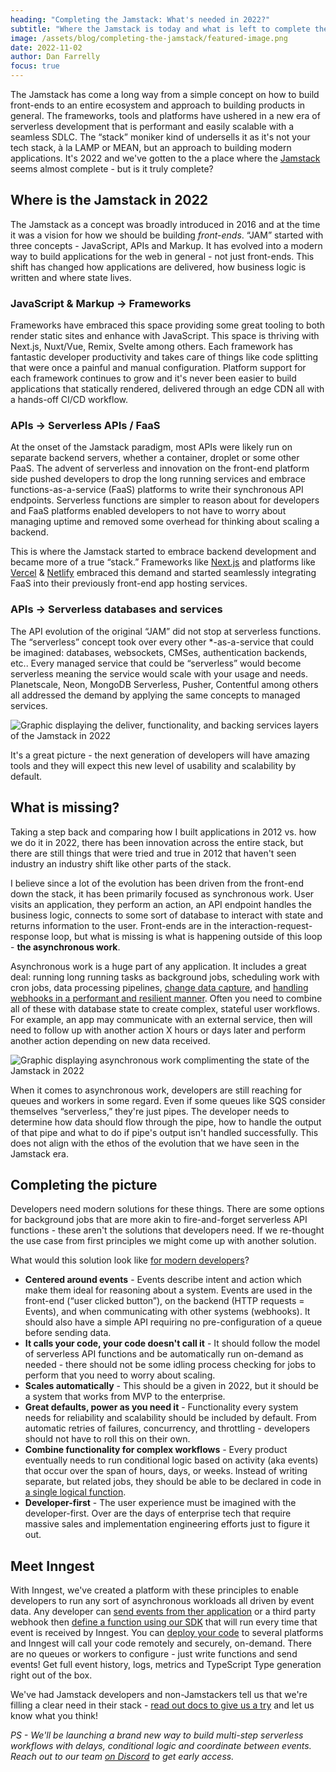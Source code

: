 ```yaml
---
heading: "Completing the Jamstack: What's needed in 2022?"
subtitle: "Where the Jamstack is today and what is left to complete the vision."
image: /assets/blog/completing-the-jamstack/featured-image.png
date: 2022-11-02
author: Dan Farrelly
focus: true
---
```


The Jamstack has come a long way from a simple concept on how to build front-ends to an entire ecosystem and approach to building products in general. The frameworks, tools and platforms have ushered in a new era of serverless development that is performant and easily scalable with a seamless SDLC. The “stack” moniker kind of undersells it as it's not your tech stack, à la LAMP or MEAN, but an approach to building modern applications. It's 2022 and we've gotten to the a place where the [Jamstack](https://jamstack.org/) seems almost complete - but is it truly complete?

## Where is the Jamstack in 2022

The Jamstack as a concept was broadly introduced in 2016 and at the time it was a vision for how we should be building *front-ends*. “JAM” started with three concepts - JavaScript, APIs and Markup. It has evolved into a modern way to build applications for the web in general - not just front-ends. This shift has changed how applications are delivered, how business logic is written and where state lives.

### JavaScript & Markup → Frameworks

Frameworks have embraced this space providing some great tooling to both render static sites and enhance with JavaScript. This space is thriving with Next.js, Nuxt/Vue, Remix, Svelte among others. Each framework has fantastic developer productivity and takes care of things like code splitting that were once a painful and manual configuration. Platform support for each framework continues to grow and it's never been easier to build applications that statically rendered, delivered through an edge CDN all with a hands-off CI/CD workflow.

### APIs → Serverless APIs / FaaS

At the onset of the Jamstack paradigm, most APIs were likely run on separate backend servers, whether a container, droplet or some other PaaS. The advent of serverless and innovation on the front-end platform side pushed developers to drop the long running services and embrace functions-as-a-service (FaaS) platforms to write their synchronous API endpoints. Serverless functions are simpler to reason about for developers and FaaS platforms enabled developers to not have to worry about managing uptime and removed some overhead for thinking about scaling a backend.

This is where the Jamstack started to embrace backend development and became more of a true “stack.” Frameworks like [Next.js](/docs/sdk/serve#framework-next-js) and platforms like [Vercel](/blog/vercel-integration) & [Netlify](/docs/deploy/netlify) embraced this demand and started seamlessly integrating FaaS into their previously front-end app hosting services.

### APIs → Serverless databases and services

The API evolution of the original “JAM” did not stop at serverless functions. The “serverless” concept took over every other *-as-a-service that could be imagined: databases, websockets, CMSes,  authentication backends, etc.. Every managed service that could be “serverless” would become serverless meaning the service would scale with your usage and needs. Planetscale, Neon, MongoDB Serverless, Pusher, Contentful among others all addressed the demand by applying the same concepts to managed services.

![Graphic displaying the deliver, functionality, and backing services layers of the Jamstack in 2022](/assets/blog/completing-the-jamstack/jamstack-in-2022.jpg)

It's a great picture - the next generation of developers will have amazing tools and they will expect this new level of usability and scalability by default.

## What is missing?

Taking a step back and comparing how I built applications in 2012 vs. how we do it in 2022, there has been innovation across the entire stack, but there are still things that were tried and true in 2012 that haven't seen industry an industry shift like other parts of the stack.

I believe since a lot of the evolution has been driven from the front-end down the stack, it has been primarily focused as synchronous work. User visits an application, they perform an action, an API endpoint handles the business logic, connects to some sort of database to interact with state and returns information to the user. Front-ends are in the interaction-request-response loop, but what is missing is what is happening outside of this loop - **the asynchronous work**.

Asynchronous work is a huge part of any application. It includes a great deal: running long running tasks as background jobs, scheduling work with cron jobs, data processing pipelines, [change data capture](https://en.wikipedia.org/wiki/Change_data_capture), and [handling webhooks in a performant and resilient manner](/blog/building-webhooks-that-scale). Often you need to combine all of these with database state to create complex, stateful user workflows. For example, an app may communicate with an external service, then will need to follow up with another action X hours or days later and perform another action depending on new data received.

![Graphic displaying asynchronous work complimenting the state of the Jamstack in 2022](/assets/blog/completing-the-jamstack/jamstack-missing-pieces.jpg)

When it comes to asynchronous work, developers are still reaching for queues and workers in some regard. Even if some queues like SQS consider themselves “serverless,” they're just pipes. The developer needs to determine how data should flow through the pipe, how to handle the output of that pipe and what to do if pipe's output isn't handled successfully. This does not align with the ethos of the evolution that we have seen in the Jamstack era.


## Completing the picture

Developers need modern solutions for these things. There are some options for background jobs that are more akin to fire-and-forget serverless API functions - these aren't the solutions that developers need. If we re-thought the use case from first principles we might come up with another solution.

What would this solution look like [for modern developers](/blog/modern-serverless-job-scheduler)?

- **Centered around events** - Events describe intent and action which make them ideal for reasoning about a system. Events are used in the front-end (“user clicked button”), on the backend (HTTP requests = Events), and when communicating with other systems (webhooks). It should also have a simple API requiring no pre-configuration of a queue before sending data.
- **It calls your code, your code doesn't call it** - It should follow the model of serverless API functions and be automatically run on-demand as needed - there should not be some idling process checking for jobs to perform that you need to worry about scaling.
- **Scales automatically** - This should be a given in 2022, but it should be a system that works from MVP to the enterprise.
- **Great defaults, power as you need it** - Functionality every system needs for reliability and scalability should be included by default. From automatic retries of failures, concurrency, and throttling - developers should not have to roll this on their own.
- **Combine functionality for complex workflows** - Every product eventually needs to run conditional logic based on activity (aka events) that occur over the span of hours, days, or weeks. Instead of writing separate, but related jobs, they should be able to be declared in code in [a single logical function](/features/step-functions).
- **Developer-first** - The user experience must be imagined with the developer-first. Over are the days of enterprise tech that require massive sales and implementation engineering efforts just to figure it out.

## Meet Inngest

With Inngest, we've created a platform with these principles to enable developers to run any sort of asynchronous workloads all driven by event data. Any developer can [send events from ther application](/docs/events) or a third party webhook then [define a function using our SDK](/docs/functions) that will run every time that event is received by Inngest. You can [deploy your code](/docs/deploy) to several platforms and Inngest will call your code remotely and securely, on-demand. There are no queues or workers to configure - just write functions and send events! Get full event history, logs, metrics and TypeScript Type generation right out of the box.

We've had Jamstack developers and non-Jamstackers tell us that we're filling a clear need in their stack - [read out docs to give us a try](/docs) and let us know what you think!

_PS - We'll be launching a brand new way to build multi-step serverless workflows with delays, conditional logic and coordinate between events. Reach out to our team [on Discord](/discord) to get early access._


